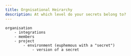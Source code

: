```yaml
---
title: Orgnisational Heirarchy
description: At which level do your secrets belong to?
---
```


```
organisation
    - integrations
    - members
    - project
        - environment (euphemous with a "secret")
            - version of a secret
```